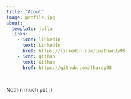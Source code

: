 ```yaml
---
title: "About"
image: profile.jpg
about:
  template: jolla
  links:
    - icon: linkedin
      text: LinkedIn
      href: https://linkedin.com/in/thardy98
    - icon: github
      text: Github
      href: https://github.com/thardy98

---
```


Nothin much yet :)
